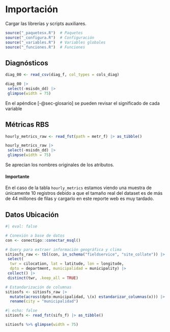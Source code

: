 # Importación {#sec-importacion}

Cargar las librerías y scripts auxiliares.

```r
source("_paquetesx.R")  # Paquetes
source("_configura.R")  # Configuración
source("_variables.R")  # Variables globales
source("_funciones.R")  # Funciones
```

## Diagnósticos

```r
diag_00 <- read_csv(diag_f, col_types = cols_diag)
```

```r
diag_00 |>
 select(-msisdn_dd) |> 
 glimpse(width = 75)
```

En el apéndice [-@sec-glosario] se pueden revisar el significado de cada
variable

## Métricas RBS

```r
hourly_metrics_raw <- read_fst(path = metr_f) |> as_tibble()
```

```r
hourly_metrics_raw |>
 select(-msisdn_dd) |> 
 glimpse(width = 75)
```

Se aprecian los nombres originales de los atributos.

::: {.callout-important}
#### Importante
En el caso de la tabla `hourly_metrics` estamos viendo una muestra de
únicamente 10 registros debido a que el tamaño real del dataset es de más de
44 millones de filas y cargarlo en este reporte web es muy tardado.
:::

## Datos Ubicación

```r
#| eval: false

# Conexión a base de datos
con <- conectigo::conectar_msql()

# Query para extraer información geográfica y clima
sitiosfs_raw <- tbl(con, in_schema("fieldservice", "site_collate")) |>
 select(
  twr = cilocation, lat = latitude, lon = longitude,
  dpto = department, municipalidad = municipality) |> 
 collect() |>
 distinct(twr, .keep_all = TRUE)

# Estandarización de columnas
sitiosfs <- sitiosfs_raw |>
  mutate(across(dpto:municipalidad, \(x) estandarizar_columnas(x))) |>
  rename(city = "municipalidad")
```


```r
#| echo: false
sitiosfs <- read_fst(sifs_f) |> as_tibble()
```

```r
sitiosfs %>% glimpse(width = 75)
```





































































































